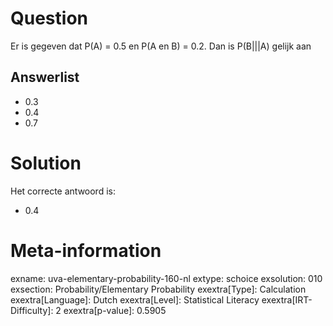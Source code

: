 Question
========

Er is gegeven dat P(A) = 0.5 en P(A en B) = 0.2. Dan is P(B\|\|\|A)
gelijk aan

Answerlist
----------

* 0.3
* 0.4
* 0.7

Solution
========

Het correcte antwoord is: 

* 0.4

Meta-information
================
exname: uva-elementary-probability-160-nl
extype: schoice
exsolution: 010
exsection: Probability/Elementary Probability
exextra[Type]: Calculation
exextra[Language]: Dutch
exextra[Level]: Statistical Literacy
exextra[IRT-Difficulty]: 2
exextra[p-value]: 0.5905
